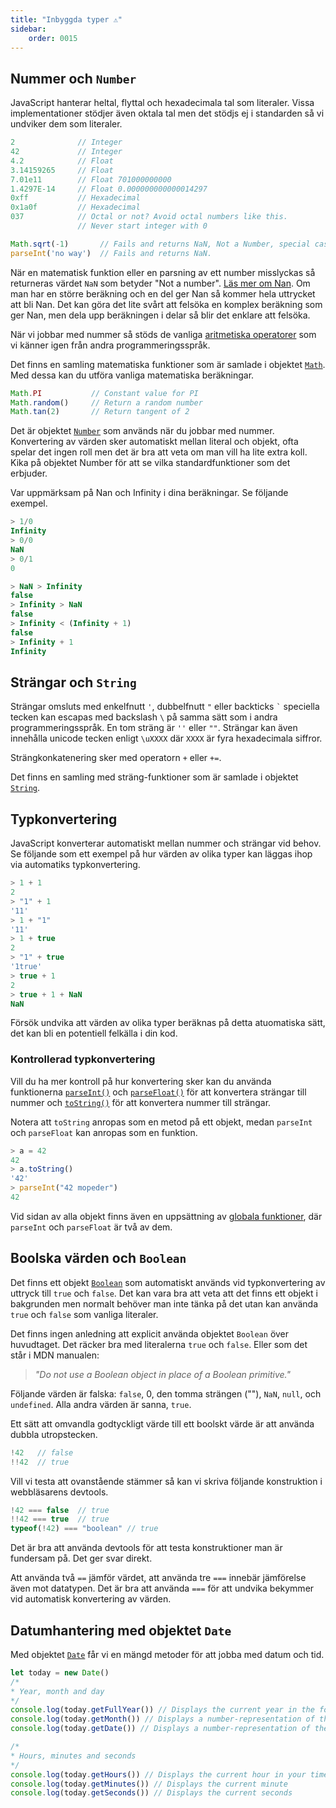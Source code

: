 ```yaml
---
title: "Inbyggda typer ⚠️" 
sidebar:
    order: 0015
---
```


## Nummer och `Number`

JavaScript hanterar heltal, flyttal och hexadecimala tal som literaler. Vissa implementationer stödjer även oktala tal men det stödjs ej i standarden så vi undviker dem som literaler.

```js
2              // Integer
42             // Integer
4.2            // Float
3.14159265     // Float
7.01e11        // Float 701000000000
1.4297E-14     // Float 0.000000000000014297
0xff           // Hexadecimal
0x1a0f         // Hexadecimal
037            // Octal or not? Avoid octal numbers like this.
               // Never start integer with 0

Math.sqrt(-1)       // Fails and returns NaN, Not a Number, special case.
parseInt('no way')  // Fails and returns NaN.
```

När en matematisk funktion eller en parsning av ett number misslyckas så returneras värdet `NaN` som betyder "Not a number". [Läs mer om Nan](https://developer.mozilla.org/en-US/docs/JavaScript/Reference/Global_Objects/NaN). Om man har en större beräkning och en del ger Nan så kommer hela uttrycket att bli Nan. Det kan göra det lite svårt att felsöka en komplex beräkning som ger Nan, men dela upp beräkningen i delar så blir det enklare att felsöka.

När vi jobbar med nummer så stöds de vanliga [aritmetiska operatorer](https://developer.mozilla.org/en-US/docs/JavaScript/Reference/Operators) som vi känner igen från andra programmeringsspråk.

Det finns en samling matematiska funktioner som är samlade i objektet [`Math`](https://developer.mozilla.org/en/JavaScript/Reference/Global_Objects/Math). Med dessa kan du utföra vanliga matematiska beräkningar.

```js
Math.PI           // Constant value for PI
Math.random()     // Return a random number
Math.tan(2)       // Return tangent of 2
```

Det är objektet [`Number`](https://developer.mozilla.org/en/JavaScript/Reference/Global_Objects/Number) som används när du jobbar med nummer. Konvertering av värden sker automatiskt mellan literal och objekt, ofta spelar det ingen roll men det är bra att veta om man vill ha lite extra koll. Kika på objektet Number för att se vilka standardfunktioner som det erbjuder.

Var uppmärksam på Nan och Infinity i dina beräkningar. Se följande exempel.

```js
> 1/0
Infinity
> 0/0
NaN
> 0/1
0

> NaN > Infinity
false
> Infinity > NaN
false
> Infinity < (Infinity + 1)
false
> Infinity + 1
Infinity
```



## Strängar och `String`

Strängar omsluts med enkelfnutt `'`, dubbelfnutt `"` eller backticks `` ` `` speciella tecken kan escapas med backslash `\` på samma sätt som i andra programmeringsspråk. En tom sträng är `''` eller `""`. Strängar kan även innehålla unicode tecken enligt `\uXXXX` där `XXXX` är fyra hexadecimala siffror.

Strängkonkatenering sker med operatorn `+` eller `+=`.

Det finns en samling med sträng-funktioner som är samlade i objektet [`String`](https://developer.mozilla.org/en/JavaScript/Reference/Global_Objects/String).



## Typkonvertering

JavaScript konverterar automatiskt mellan nummer och strängar vid behov. Se följande som ett exempel på hur värden av olika typer kan läggas ihop via automatiks typkonvertering.

```javascript
> 1 + 1
2
> "1" + 1
'11'
> 1 + "1"
'11'
> 1 + true
2
> "1" + true
'1true'
> true + 1
2
> true + 1 + NaN
NaN
```

Försök undvika att värden av olika typer beräknas på detta atuomatiska sätt, det kan bli en potentiell felkälla i din kod.



### Kontrollerad typkonvertering

Vill du ha mer kontroll på hur konvertering sker kan du använda funktionerna [`parseInt()`](https://developer.mozilla.org/en/JavaScript/Reference/Global_Objects/parseInt) och [`parseFloat()`](https://developer.mozilla.org/en/JavaScript/Reference/Global_Objects/parseFloat) för att konvertera strängar till nummer och [`toString()`](https://developer.mozilla.org/en/JavaScript/Reference/Global_Objects/Number/toString) för att konvertera nummer till strängar.

Notera att `toString` anropas som en metod på ett objekt, medan `parseInt` och `parseFloat` kan anropas som en funktion.

```js
> a = 42
42
> a.toString()
'42'
> parseInt("42 mopeder")
42
```

Vid sidan av alla objekt finns även en uppsättning av [globala funktioner](https://developer.mozilla.org/en-US/docs/Web/JavaScript/Reference/Global_Objects), där `parseInt` och `parseFloat` är två av dem.



## Boolska värden och `Boolean`

Det finns ett objekt [`Boolean`](https://developer.mozilla.org/en/JavaScript/Reference/Global_Objects/Boolean) som automatiskt används vid typkonvertering av uttryck till `true` och `false`. Det kan vara bra att veta att det finns ett objekt i bakgrunden men normalt behöver man inte tänka på det utan kan använda `true` och `false` som vanliga literaler.

Det finns ingen anledning att explicit använda objektet `Boolean` över huvudtaget. Det räcker bra med literalerna `true` och `false`. Eller som det står i MDN manualen:

> *"Do not use a Boolean object in place of a Boolean primitive."*

Följande värden är falska: `false`, 0, den tomma strängen (""), `NaN`, `null`, och `undefined`. Alla andra värden är sanna, `true`.

Ett sätt att omvandla godtyckligt värde till ett boolskt värde är att använda dubbla utropstecken.

```javascript
!42   // false
!!42  // true
```

Vill vi testa att ovanstående stämmer så kan vi skriva följande konstruktion i webbläsarens devtools.

```javascript
!42 === false  // true
!!42 === true  // true
typeof(!42) === "boolean" // true
```

Det är bra att använda devtools för att testa konstruktioner man är fundersam på. Det ger svar direkt.

Att använda två `==` jämför värdet, att använda tre `===` innebär jämförelse även mot datatypen. Det är bra att använda `===` för att undvika bekymmer vid automatisk konvertering av värden.



## Datumhantering med objektet `Date`

Med objektet [`Date`](https://developer.mozilla.org/en-US/docs/JavaScript/Reference/Global_Objects/Date) får vi en mängd metoder för att jobba med datum och tid.

```javascript
let today = new Date()
/*
* Year, month and day
*/
console.log(today.getFullYear()) // Displays the current year in the format YYYY
console.log(today.getMonth()) // Displays a number-representation of the current month, (0-11)
console.log(today.getDate()) // Displays a number-representation of the current day, (1-31)

/*
* Hours, minutes and seconds
*/
console.log(today.getHours()) // Displays the current hour in your timezone, 24h
console.log(today.getMinutes()) // Displays the current minute
console.log(today.getSeconds()) // Displays the current seconds
```

